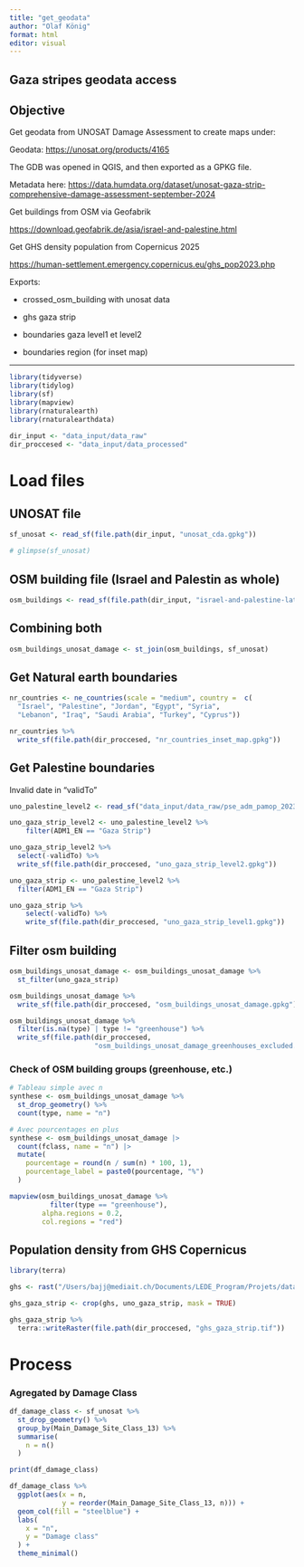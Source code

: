 ```yaml
---
title: "get_geodata"
author: "Olaf König"
format: html
editor: visual
---
```


## Gaza stripes geodata access

## Objective

Get geodata from UNOSAT Damage Assessment to create maps under:

Geodata: <https://unosat.org/products/4165>

The GDB was opened in QGIS, and then exported as a GPKG file.

Metadata here: <https://data.humdata.org/dataset/unosat-gaza-strip-comprehensive-damage-assessment-september-2024>

Get buildings from OSM via Geofabrik

<https://download.geofabrik.de/asia/israel-and-palestine.html>

Get GHS density population from Copernicus 2025

<https://human-settlement.emergency.copernicus.eu/ghs_pop2023.php>

Exports:

-   crossed_osm_building with unosat data

-   ghs gaza strip

-   boundaries gaza level1 et level2

-   boundaries region (for inset map)

------------------------------------------------------------------------

```r

library(tidyverse)
library(tidylog)
library(sf)
library(mapview)
library(rnaturalearth)
library(rnaturalearthdata)
```

```r

dir_input <- "data_input/data_raw"
dir_proccesed <- "data_input/data_processed"
```

# Load files

## UNOSAT file

```r

sf_unosat <- read_sf(file.path(dir_input, "unosat_cda.gpkg"))

# glimpse(sf_unosat)
```

## OSM building file (Israel and Palestin as whole)

```r

osm_buildings <- read_sf(file.path(dir_input, "israel-and-palestine-latest-free.shp/gis_osm_buildings_a_free_1.shp"))
```

## Combining both

```r

osm_buildings_unosat_damage <- st_join(osm_buildings, sf_unosat)

```

## Get Natural earth boundaries

```r

nr_countries <- ne_countries(scale = "medium", country =  c(
  "Israel", "Palestine", "Jordan", "Egypt", "Syria",
  "Lebanon", "Iraq", "Saudi Arabia", "Turkey", "Cyprus"))
```

```r

nr_countries %>%
  write_sf(file.path(dir_proccesed, "nr_countries_inset_map.gpkg"))
```

## Get Palestine boundaries

Invalid date in "validTo"

```r

uno_palestine_level2 <- read_sf("data_input/data_raw/pse_adm_pamop_20231019_shp/pse_admbnda_adm2_pamop_20231019.shp")

uno_gaza_strip_level2 <- uno_palestine_level2 %>% 
    filter(ADM1_EN == "Gaza Strip")

uno_gaza_strip_level2 %>% 
  select(-validTo) %>% 
  write_sf(file.path(dir_proccesed, "uno_gaza_strip_level2.gpkg"))

uno_gaza_strip <- uno_palestine_level2 %>% 
  filter(ADM1_EN == "Gaza Strip")

uno_gaza_strip %>% 
    select(-validTo) %>% 
    write_sf(file.path(dir_proccesed, "uno_gaza_strip_level1.gpkg"))
```

## Filter osm building

```r

osm_buildings_unosat_damage <- osm_buildings_unosat_damage %>%
  st_filter(uno_gaza_strip)

osm_buildings_unosat_damage %>%
  write_sf(file.path(dir_proccesed, "osm_buildings_unosat_damage.gpkg"))

osm_buildings_unosat_damage %>%
  filter(is.na(type) | type != "greenhouse") %>%
  write_sf(file.path(dir_proccesed,
                     "osm_buildings_unosat_damage_greenhouses_excluded.gpkg"))

```

### Check of OSM building groups (greenhouse, etc.)

```r
# Tableau simple avec n
synthese <- osm_buildings_unosat_damage %>% 
  st_drop_geometry() %>% 
  count(type, name = "n")

# Avec pourcentages en plus
synthese <- osm_buildings_unosat_damage |>
  count(fclass, name = "n") |>
  mutate(
    pourcentage = round(n / sum(n) * 100, 1),
    pourcentage_label = paste0(pourcentage, "%")
  )

```

```r

mapview(osm_buildings_unosat_damage %>% 
          filter(type == "greenhouse"), 
        alpha.regions = 0.2, 
        col.regions = "red")
```

## Population density from GHS Copernicus

```r
library(terra)

ghs <- rast("/Users/bajj@mediait.ch/Documents/LEDE_Program/Projets/data/population/GHS_POP_E2025_GLOBE_R2023A_4326_3ss_V1_0/GHS_POP_E2025_GLOBE_R2023A_4326_3ss_V1_0.tif")

ghs_gaza_strip <- crop(ghs, uno_gaza_strip, mask = TRUE)

ghs_gaza_strip %>%
  terra::writeRaster(file.path(dir_proccesed, "ghs_gaza_strip.tif"))
```

# Process

### Agregated by **Damage Class**

```r
df_damage_class <- sf_unosat %>% 
  st_drop_geometry() %>% 
  group_by(Main_Damage_Site_Class_13) %>% 
  summarise(
    n = n()
  )

print(df_damage_class)
```

```r

df_damage_class %>%  
  ggplot(aes(x = n, 
             y = reorder(Main_Damage_Site_Class_13, n))) +
  geom_col(fill = "steelblue") +
  labs(
    x = "n",
    y = "Damage class"
  ) +
  theme_minimal()
```

# 
